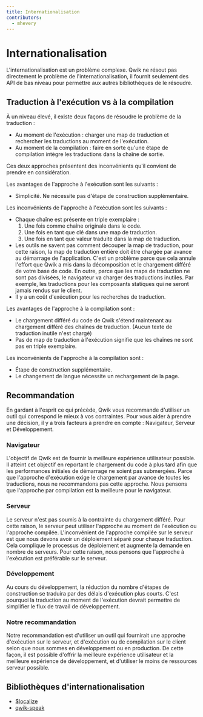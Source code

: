 ```yaml
---
title: Internationalisation
contributors:
  - mhevery
---
```


# Internationalisation

L'internationalisation est un problème complexe. Qwik ne résout pas directement le problème de l'internationalisation, il fournit seulement des API de bas niveau pour permettre aux autres bibliothèques de le résoudre.

## Traduction à l'exécution vs à la compilation

À un niveau élevé, il existe deux façons de résoudre le problème de la traduction :
- Au moment de l'exécution : charger une map de traduction et rechercher les traductions au moment de l'exécution.
- Au moment de la compilation : faire en sorte qu'une étape de compilation intègre les traductions dans la chaîne de sortie.

Ces deux approches présentent des inconvénients qu'il convient de prendre en considération.

Les avantages de l'approche à l'exécution sont les suivants :
- Simplicité. Ne nécessite pas d'étape de construction supplémentaire.

Les inconvénients de l'approche à l'exécution sont les suivants :
- Chaque chaîne est présente en triple exemplaire :
  1. Une fois comme chaîne originale dans le code.
  2. Une fois en tant que clé dans une map de traduction.
  3. Une fois en tant que valeur traduite dans la map de traduction.
- Les outils ne savent pas comment découper la map de traduction, pour cette raison, la map de traduction entière doit être chargée par avance au démarrage de l'application. C'est un problème parce que cela annule l'effort que Qwik a mis dans la décomposition et le chargement différé de votre base de code. En outre, parce que les maps de traduction ne sont pas divisées, le navigateur va charger des traductions inutiles. Par exemple, les traductions pour les composants statiques qui ne seront jamais rendus sur le client.
- Il y a un coût d'exécution pour les recherches de traduction.

Les avantages de l'approche à la compilation sont :
- Le chargement différé du code de Qwik s'étend maintenant au chargement différé des chaînes de traduction. (Aucun texte de traduction inutile n'est chargé)
- Pas de map de traduction à l'exécution signifie que les chaînes ne sont pas en triple exemplaire.

Les inconvénients de l'approche à la compilation sont :
- Étape de construction supplémentaire.
- Le changement de langue nécessite un rechargement de la page.

## Recommandation

En gardant à l'esprit ce qui précède, Qwik vous recommande d'utiliser un outil qui correspond le mieux à vos contraintes. Pour vous aider à prendre une décision, il y a trois facteurs à prendre en compte : Navigateur, Serveur et Développement.

### Navigateur

L'objectif de Qwik est de fournir la meilleure expérience utilisateur possible. Il atteint cet objectif en reportant le chargement du code à plus tard afin que les performances initiales de démarrage ne soient pas submergées. Parce que l'approche d'exécution exige le chargement par avance de toutes les traductions, nous ne recommandons pas cette approche. Nous pensons que l'approche par compilation est la meilleure pour le navigateur.

### Serveur

Le serveur n'est pas soumis à la contrainte du chargement différé. Pour cette raison, le serveur peut utiliser l'approche au moment de l'exécution ou l'approche compilée. L'inconvénient de l'approche compilée sur le serveur est que nous devons avoir un déploiement séparé pour chaque traduction. Cela complique le processus de déploiement et augmente la demande en nombre de serveurs. Pour cette raison, nous pensons que l'approche à l'exécution est préférable sur le serveur.

### Développement

Au cours du développement, la réduction du nombre d'étapes de construction se traduira par des délais d'exécution plus courts. C'est pourquoi la traduction au moment de l'exécution devrait permettre de simplifier le flux de travail de développement.

### Notre recommandation

Notre recommandation est d'utiliser un outil qui fournirait une approche d'exécution sur le serveur, et d'exécution ou de compilation sur le client selon que nous sommes en développement ou en production. De cette façon, il est possible d'offrir la meilleure expérience utilisateur et la meilleure expérience de développement, et d'utiliser le moins de ressources serveur possible.

## Bibliothèques d'internationalisation

- [$localize](https://github.com/mhevery/qwik-i18n)
- [qwik-speak](https://github.com/robisim74/qwik-speak)
